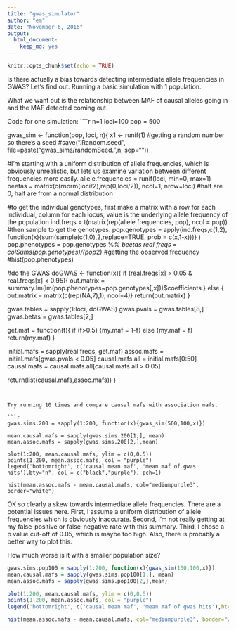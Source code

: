 ```yaml
---
title: "gwas_simulator"
author: "em"
date: "November 6, 2016"
output:
  html_document:
    keep_md: yes
---
```


```r
knitr::opts_chunk$set(echo = TRUE)
```

Is there actually a bias towards detecting intermediate allele frequencies in GWAS? Let's find out. Running a basic simulation with 1 population.

What we want out is the relationship between MAF of causal alleles going in and the MAF detected coming out.

Code for one simulation:
````r
n=1
loci=100
pop = 500

gwas_sim <- function(pop, loci, n){
x1 <- runif(1) #getting a random number so there's a seed
#save(".Random.seed", file=paste("gwas_sims/randomSeed.",n, sep=""))

#I'm starting with a uniform distribution of allele frequencies, which is obviously unrealistic, but lets us examine variation between different frequencies more easily.
allele.frequencies = runif(loci, min=0, max=1) 
beetas = matrix(c(rnorm(loci/2),rep(0,loci/2)), ncol=1, nrow=loci) #half are 0, half are from a normal distribution

#to get the individual genotypes, first make a matrix with a row for each individual, column for each locus, value is the underlying allele frequency of the population
ind.freqs = t(matrix(rep(allele.frequencies, pop), ncol = pop))
#then sample to get the genotypes.
pop.genotypes = apply(ind.freqs,c(1,2), function(x){sum(sample(c(1,0),2,replace=TRUE, prob = c(x,1-x)))} )
pop.phenotypes = pop.genotypes %*% beetas
real.freqs = colSums(pop.genotypes)/(pop*2) #getting the observed frequency
#hist(pop.phenotypes)

#do the GWAS
doGWAS <- function(x){
  if (real.freqs[x] > 0.05 & real.freqs[x] < 0.95){ 
    out.matrix = summary.lm(lm(pop.phenotypes~pop.genotypes[,x]))$coefficients }
  else {
    out.matrix = matrix(c(rep(NA,7),1), ncol=4)}
  return(out.matrix)
}

gwas.tables = sapply(1:loci, doGWAS)
gwas.pvals = gwas.tables[8,]
gwas.betas = gwas.tables[2,]

get.maf = function(f){
if (f>0.5) {my.maf = 1-f}
else {my.maf = f}
return(my.maf)
}

initial.mafs = sapply(real.freqs, get.maf)
assoc.mafs = initial.mafs[gwas.pvals < 0.05]
causal.mafs.all = initial.mafs[0:50]
causal.mafs = causal.mafs.all[causal.mafs.all > 0.05]

return(list(causal.mafs,assoc.mafs))
}
```


Try running 10 times and compare causal mafs with association mafs.

```r
gwas.sims.200 = sapply(1:200, function(x){gwas_sim(500,100,x)})

mean.causal.mafs = sapply(gwas.sims.200[1,], mean)
mean.assoc.mafs = sapply(gwas.sims.200[2,],mean)

plot(1:200, mean.causal.mafs, ylim = c(0,0.5))
points(1:200, mean.assoc.mafs, col = "purple")
legend('bottomright', c('causal mean maf', 'mean maf of gwas hits'),bty="n", col = c("black","purple"), pch=1)

hist(mean.assoc.mafs - mean.causal.mafs, col="mediumpurple3", border="white")

```

OK so clearly a skew towards intermediate allele frequencies. There are a potential issues here. First, I assume a uniform distribution of allele frequencies which is obviously inaccurate. Second, I'm not really getting at my false-positive or false-negative rate with this summary. Third, I chose a p value cut-off of 0.05, which is maybe too high. Also, there is probably a better way to plot this.

How much worse is it with a smaller population size?
```r
gwas.sims.pop100 = sapply(1:200, function(x){gwas_sim(100,100,x)})
mean.causal.mafs = sapply(gwas.sims.pop100[1,], mean)
mean.assoc.mafs = sapply(gwas.sims.pop100[2,],mean)

plot(1:200, mean.causal.mafs, ylim = c(0,0.5))
points(1:200, mean.assoc.mafs, col = "purple")
legend('bottomright', c('causal mean maf', 'mean maf of gwas hits'),bty="n", col = c("black","purple"), pch=1)

hist(mean.assoc.mafs - mean.causal.mafs, col="mediumpurple3", border="white")

```